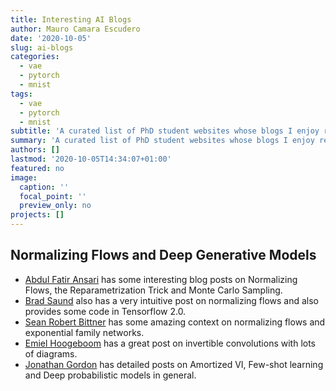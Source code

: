 ```yaml
---
title: Interesting AI Blogs
author: Mauro Camara Escudero
date: '2020-10-05'
slug: ai-blogs
categories:
  - vae
  - pytorch
  - mnist
tags:
  - vae
  - pytorch
  - mnist
subtitle: 'A curated list of PhD student websites whose blogs I enjoy reading.'
summary: 'A curated list of PhD student websites whose blogs I enjoy reading.'
authors: []
lastmod: '2020-10-05T14:34:07+01:00'
featured: no
image:
  caption: ''
  focal_point: ''
  preview_only: no
projects: []
---
```


## Normalizing Flows and Deep Generative Models
- [Abdul Fatir Ansari](http://abdulfatir.com/) has some interesting blog posts on Normalizing Flows, the Reparametrization Trick and Monte Carlo Sampling. 
- [Brad Saund](https://www.bradsaund.com/) also has a very intuitive post on normalizing flows and also provides some code in Tensorflow 2.0.
- [Sean Robert Bittner](https://srbittner.github.io/) has some amazing context on normalizing flows and exponential family networks.
- [Emiel Hoogeboom](https://ehoogeboom.github.io/) has a great post on invertible convolutions with lots of diagrams.
- [Jonathan Gordon](https://gordonjo.github.io/) has detailed posts on Amortized VI, Few-shot learning and Deep probabilistic models in general.
